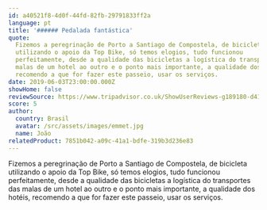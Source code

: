 ```yaml
---
id: a40521f8-4d0f-44fd-82fb-29791833ff2a
language: pt
title: '###### Pedalada fantástica'
quote:
  Fizemos a peregrinação de Porto a Santiago de Compostela, de bicicleta
  utilizando o apoio da Top Bike, só temos elogios, tudo funcionou
  perfeitamente, desde a qualidade das bicicletas a logística do transportes das
  malas de um hotel ao outro e o ponto mais importante, a qualidade dos hotéis,
  recomendo a que for fazer este passeio, usar os serviços.
date: 2019-06-03T23:00:00.000Z
showHome: false
reviewSource: https://www.tripadvisor.co.uk/ShowUserReviews-g189180-d4105907-r678846434-Top_Bike_tours_Portugal-Porto_Porto_District_Northern_Portugal.html
score: 5
author:
  country: Brasil
  avatar: /src/assets/images/emmet.jpg
  name: João
relatedProduct: 7851b042-a09c-41a1-bdfe-319b3d236e83
---
```


Fizemos a peregrinação de Porto a Santiago de Compostela, de bicicleta
utilizando o apoio da Top Bike, só temos elogios, tudo funcionou perfeitamente,
desde a qualidade das bicicletas a logística do transportes das malas de um
hotel ao outro e o ponto mais importante, a qualidade dos hotéis, recomendo a
que for fazer este passeio, usar os serviços.
